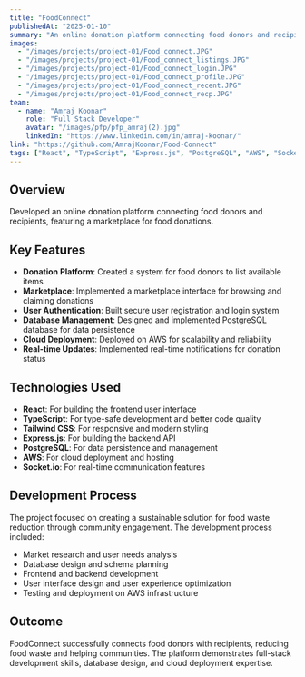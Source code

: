 ```yaml
---
title: "FoodConnect"
publishedAt: "2025-01-10"
summary: "An online donation platform connecting food donors and recipients, featuring a marketplace."
images:
  - "/images/projects/project-01/Food_connect.JPG"
  - "/images/projects/project-01/Food_connect_listings.JPG"
  - "/images/projects/project-01/Food_connect_login.JPG"
  - "/images/projects/project-01/Food_connect_profile.JPG"
  - "/images/projects/project-01/Food_connect_recent.JPG"
  - "/images/projects/project-01/Food_connect_recp.JPG"
team:
  - name: "Amraj Koonar"
    role: "Full Stack Developer"
    avatar: "/images/pfp/pfp_amraj(2).jpg"
    linkedIn: "https://www.linkedin.com/in/amraj-koonar/"
link: "https://github.com/AmrajKoonar/Food-Connect"
tags: ["React", "TypeScript", "Express.js", "PostgreSQL", "AWS", "Socket.io"]
---
```


## Overview

Developed an online donation platform connecting food donors and recipients, featuring a marketplace for food donations.

## Key Features

- **Donation Platform**: Created a system for food donors to list available items
- **Marketplace**: Implemented a marketplace interface for browsing and claiming donations
- **User Authentication**: Built secure user registration and login system
- **Database Management**: Designed and implemented PostgreSQL database for data persistence
- **Cloud Deployment**: Deployed on AWS for scalability and reliability
- **Real-time Updates**: Implemented real-time notifications for donation status

## Technologies Used

- **React**: For building the frontend user interface
- **TypeScript**: For type-safe development and better code quality
- **Tailwind CSS**: For responsive and modern styling
- **Express.js**: For building the backend API
- **PostgreSQL**: For data persistence and management
- **AWS**: For cloud deployment and hosting
- **Socket.io**: For real-time communication features

## Development Process

The project focused on creating a sustainable solution for food waste reduction through community engagement. The development process included:

- Market research and user needs analysis
- Database design and schema planning
- Frontend and backend development
- User interface design and user experience optimization
- Testing and deployment on AWS infrastructure

## Outcome

FoodConnect successfully connects food donors with recipients, reducing food waste and helping communities. The platform demonstrates full-stack development skills, database design, and cloud deployment expertise. 